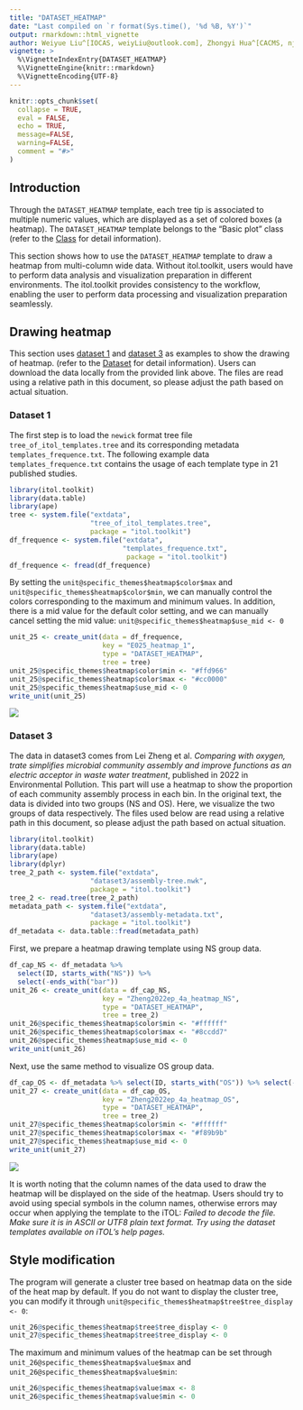 ```yaml
---
title: "DATASET_HEATMAP"
date: "Last compiled on `r format(Sys.time(), '%d %B, %Y')`"
output: rmarkdown::html_vignette
author: Weiyue Liu^[IOCAS, weiyLiu@outlook.com], Zhongyi Hua^[CACMS, njbxhzy@hotmail.com], Tong Zhou^[IOCAS, tongzhou2017@gmail.com]
vignette: >
  %\VignetteIndexEntry{DATASET_HEATMAP}
  %\VignetteEngine{knitr::rmarkdown}
  %\VignetteEncoding{UTF-8}
---
```


```r
knitr::opts_chunk$set(
  collapse = TRUE,
  eval = FALSE,
  echo = TRUE,
  message=FALSE,
  warning=FALSE,
  comment = "#>"
)
```

## Introduction
Through the `DATASET_HEATMAP` template, each tree tip is associated to multiple numeric values, which are displayed as a set of colored boxes (a heatmap). The `DATASET_HEATMAP` template belongs to the "Basic plot" class (refer to the [Class]() for detail information).

This section shows how to use the `DATASET_HEATMAP` template to draw a heatmap from multi-column wide data. Without itol.toolkit, users would have to perform data analysis and visualization preparation in different environments. The itol.toolkit provides consistency to the workflow, enabling the user to perform data processing and visualization preparation seamlessly.

## Drawing heatmap
This section uses [dataset 1](https://github.com/TongZhou2017/itol.toolkit/tree/master/inst/extdata/dataset1) and [dataset 3](https://github.com/TongZhou2017/itol.toolkit/tree/master/inst/extdata/dataset3) as examples to show the drawing of heatmap. (refer to the  [Dataset](https://tongzhou2017.github.io/itol.toolkit/articles/Datasets.html) for detail information). Users can download the data locally from the provided link above. The files are read using a relative path in this document, so please adjust the path based on actual situation.

### Dataset 1
The first step is to load the `newick` format tree file `tree_of_itol_templates.tree` and its corresponding metadata `templates_frequence.txt`. The following example data `templates_frequence.txt` contains the usage of each template type in 21 published studies.
```r
library(itol.toolkit)
library(data.table)
library(ape)
tree <- system.file("extdata",
                    "tree_of_itol_templates.tree",
                    package = "itol.toolkit")
df_frequence <- system.file("extdata",
                            "templates_frequence.txt",
                             package = "itol.toolkit")
df_frequence <- fread(df_frequence)
```
By setting the `unit@specific_themes$heatmap$color$max` and `unit@specific_themes$heatmap$color$min`, we can manually control the colors corresponding to the maximum and minimum values. In addition, there is a mid value for the default color setting, and we can manually cancel setting the mid value: `unit@specific_themes$heatmap$use_mid <- 0`
```r
unit_25 <- create_unit(data = df_frequence,
                       key = "E025_heatmap_1",
                       type = "DATASET_HEATMAP",
                       tree = tree)
unit_25@specific_themes$heatmap$color$min <- "#ffd966"
unit_25@specific_themes$heatmap$color$max <- "#cc0000"
unit_25@specific_themes$heatmap$use_mid <- 0
write_unit(unit_25)
```

![](images/DATASET_HEATMAP_1.png)

### Dataset 3
The data in dataset3 comes from Lei Zheng et al. *Comparing with oxygen, trate simplifies microbial community assembly and improve functions as an electric acceptor in waste water treatment*, published in 2022 in Environmental Pollution.
This part will use a heatmap to show the proportion of each community assembly process in each bin. In the original text, the data is divided into two groups (NS and OS). Here, we visualize the two groups of data respectively. The files used below are read using a relative path in this document, so please adjust the path based on actual situation.

```r
library(itol.toolkit)
library(data.table)
library(ape)
library(dplyr)
tree_2_path <- system.file("extdata",
                    "dataset3/assembly-tree.nwk",
                    package = "itol.toolkit")
tree_2 <- read.tree(tree_2_path)
metadata_path <- system.file("extdata",
                    "dataset3/assembly-metadata.txt",
                    package = "itol.toolkit")
df_metadata <- data.table::fread(metadata_path)
```
First, we prepare a heatmap drawing template using NS group data.
```r
df_cap_NS <- df_metadata %>%
  select(ID, starts_with("NS")) %>% 
  select(-ends_with("bar"))
unit_26 <- create_unit(data = df_cap_NS, 
                       key = "Zheng2022ep_4a_heatmap_NS",
                       type = "DATASET_HEATMAP", 
                       tree = tree_2)
unit_26@specific_themes$heatmap$color$min <- "#ffffff"
unit_26@specific_themes$heatmap$color$max <- "#8ccdd7"
unit_26@specific_themes$heatmap$use_mid <- 0
write_unit(unit_26)
```
Next, use the same method to visualize OS group data.
```r
df_cap_OS <- df_metadata %>% select(ID, starts_with("OS")) %>% select(-ends_with("bar"))
unit_27 <- create_unit(data = df_cap_OS, 
                       key = "Zheng2022ep_4a_heatmap_OS",
                       type = "DATASET_HEATMAP", 
                       tree = tree_2)
unit_27@specific_themes$heatmap$color$min <- "#ffffff"
unit_27@specific_themes$heatmap$color$max <- "#f89b9b"
unit_27@specific_themes$heatmap$use_mid <- 0
write_unit(unit_27)
```

![](images/DATASET_HEATMAP_2.png)

It is worth noting that the column names of the data used to draw the heatmap will be displayed on the side of the heatmap. Users should try to avoid using special symbols in the column names, otherwise errors may occur when applying the template to the iTOL: 
*Failed to decode the file. Make sure it is in ASCII or UTF8 plain text format. Try using the dataset templates available on iTOL's help pages.*

## Style modification
The program will generate a cluster tree based on heatmap data on the side of the heat map by default. If you do not want to display the cluster tree, you can modify it through `unit@specific_themes$heatmap$tree$tree_display <- 0`:
```r
unit_26@specific_themes$heatmap$tree$tree_display <- 0
unit_27@specific_themes$heatmap$tree$tree_display <- 0
```
The maximum and minimum values of the heatmap can be set through `unit_26@specific_themes$heatmap$value$max` and `unit_26@specific_themes$heatmap$value$min`:
```r
unit_26@specific_themes$heatmap$value$max <- 8
unit_26@specific_themes$heatmap$value$min <- 0
```
